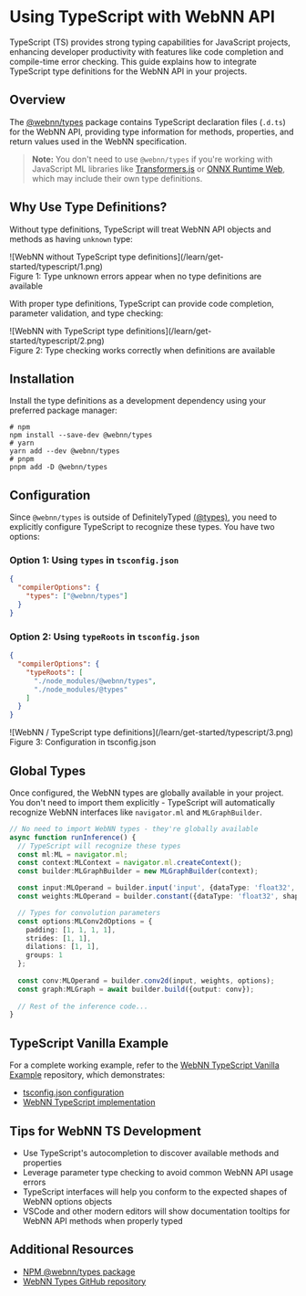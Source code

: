 

# Using TypeScript with WebNN API

TypeScript (TS) provides strong typing capabilities for JavaScript projects, enhancing developer productivity with features like code completion and compile-time error checking. This guide explains how to integrate TypeScript type definitions for the WebNN API in your projects.

## Overview

The [@webnn/types](https://www.npmjs.com/package/@webnn/types) package contains TypeScript declaration files (`.d.ts`) for the WebNN API, providing type information for methods, properties, and return values used in the WebNN specification.

> **Note:** You don't need to use `@webnn/types` if you're working with JavaScript ML libraries like [Transformers.js](https://huggingface.co/docs/transformers.js/index) or [ONNX Runtime Web](https://onnxruntime.ai/docs/api/js/index.html), which may include their own type definitions.

## Why Use Type Definitions?

Without type definitions, TypeScript will treat WebNN API objects and methods as having `unknown` type:

<div className="text-center flex justify-center mt-2">
  <div className="w-[500px]">![WebNN without TypeScript type definitions](/learn/get-started/typescript/1.png)</div>
</div>
<div className="text-center text-sm">Figure 1: Type unknown errors appear when no type definitions are available</div>

With proper type definitions, TypeScript can provide code completion, parameter validation, and type checking:

<div className="text-center flex justify-center mt-2">
  <div className="w-[500px]">![WebNN with TypeScript type definitions](/learn/get-started/typescript/2.png)</div>
</div>
<div className="text-center text-sm">Figure 2: Type checking works correctly when definitions are available</div>

## Installation

Install the type definitions as a development dependency using your preferred package manager:

```shell
# npm
npm install --save-dev @webnn/types
# yarn
yarn add --dev @webnn/types
# pnpm
pnpm add -D @webnn/types
```

## Configuration

Since `@webnn/types` is outside of DefinitelyTyped [(@types)](https://github.com/DefinitelyTyped/DefinitelyTyped), you need to explicitly configure TypeScript to recognize these types. You have two options:

### Option 1: Using `types` in `tsconfig.json`

```json filename="tsconfig.json"
{
  "compilerOptions": {
    "types": ["@webnn/types"]
  }
}
```

### Option 2: Using `typeRoots` in `tsconfig.json`

```json filename="tsconfig.json"
{
  "compilerOptions": {
    "typeRoots": [
      "./node_modules/@webnn/types",
      "./node_modules/@types"
    ]
  }
}
```

<div className="text-center flex justify-center mt-4">
  <div className="w-[400px]">![WebNN / TypeScript type definitions](/learn/get-started/typescript/3.png)</div>
</div>
<div className="text-center text-sm">Figure 3: Configuration in tsconfig.json</div>

## Global Types

Once configured, the WebNN types are globally available in your project. You don't need to import them explicitly - TypeScript will automatically recognize WebNN interfaces like `navigator.ml` and `MLGraphBuilder`.

```typescript
// No need to import WebNN types - they're globally available
async function runInference() {
  // TypeScript will recognize these types
  const ml:ML = navigator.ml;
  const context:MLContext = navigator.ml.createContext();
  const builder:MLGraphBuilder = new MLGraphBuilder(context);

  const input:MLOperand = builder.input('input', {dataType: 'float32', shape: [1, 3, 224, 224]});
  const weights:MLOperand = builder.constant({dataType: 'float32', shape: [16, 3, 3, 3]}, new Float32Array(432));

  // Types for convolution parameters
  const options:MLConv2dOptions = {
    padding: [1, 1, 1, 1],
    strides: [1, 1],
    dilations: [1, 1],
    groups: 1
  };
  
  const conv:MLOperand = builder.conv2d(input, weights, options);
  const graph:MLGraph = await builder.build({output: conv});
  
  // Rest of the inference code...
}
```
## TypeScript Vanilla Example

For a complete working example, refer to the [WebNN TypeScript Vanilla Example](https://github.com/ibelem/webnn-typescript-vanilla-example/) repository, which demonstrates:

- [tsconfig.json configuration](https://github.com/ibelem/webnn-typescript-vanilla-example/blob/main/tsconfig.json#L9)
- [WebNN TypeScript implementation](https://github.com/ibelem/webnn-typescript-vanilla-example/blob/main/src/webnn.ts#L7)

## Tips for WebNN TS Development

- Use TypeScript's autocompletion to discover available methods and properties
- Leverage parameter type checking to avoid common WebNN API usage errors
- TypeScript interfaces will help you conform to the expected shapes of WebNN options objects
- VSCode and other modern editors will show documentation tooltips for WebNN API methods when properly typed

## Additional Resources

- [NPM @webnn/types package](https://www.npmjs.com/package/@webnn/types)
- [WebNN Types GitHub repository](https://github.com/webmachinelearning/webnn-types#readme)